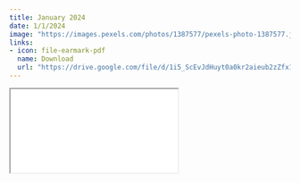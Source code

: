 ```yaml
---
title: January 2024
date: 1/1/2024
image: "https://images.pexels.com/photos/1387577/pexels-photo-1387577.jpeg?auto=compress&cs=tinysrgb&w=1260&h=750&dpr=2"
links:
- icon: file-earmark-pdf
  name: Download
  url: "https://drive.google.com/file/d/1i5_ScEvJdHuyt0a0kr2aieub2zZfx1ip/view?usp=sharing"
---
```



```{=html}
<iframe class="news ar4x3" src="./jan24.html" title="January Newsletter"></iframe>
```